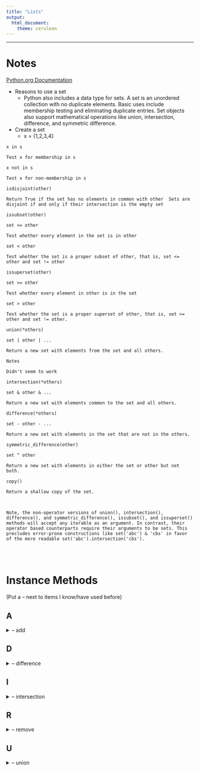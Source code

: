 ```yaml
---
title: "Lists"
output: 
  html_document: 
    theme: cerulean
---
```

    
------------------------------------------------------------------
    
# Notes   
    
[Python.org Documentation](https://docs.python.org/3/library/stdtypes.html?highlight=set#set)    
    
* Reasons to use a set
  * Python also includes a data type for sets. A set is an unordered collection with no duplicate elements. Basic uses include membership testing and eliminating duplicate entries. Set objects also support mathematical operations like union, intersection, difference, and symmetric difference. 
* Create a set
  * x = {1,2,3,4}
    
```
x in s 

Test x for membership in s  

x not in s 

Test x for non-membership in s  

isdisjoint(other) 

Return True if the set has no elements in common with other  Sets are disjoint if and only if their intersection is the empty set  

issubset(other) 

set <= other 

Test whether every element in the set is in other  

set < other 

Test whether the set is a proper subset of other, that is, set <= other and set != other  

issuperset(other) 

set >= other 

Test whether every element in other is in the set  

set > other 

Test whether the set is a proper superset of other, that is, set >= other and set != other. 

union(*others) 

set | other | ... 

Return a new set with elements from the set and all others. 

Notes 

Didn't seem to work 

intersection(*others) 

set & other & ... 

Return a new set with elements common to the set and all others. 

difference(*others) 

set - other - ... 

Return a new set with elements in the set that are not in the others. 

symmetric_difference(other) 

set ^ other 

Return a new set with elements in either the set or other but not both. 

copy() 

Return a shallow copy of the set. 

 

Note, the non-operator versions of union(), intersection(), difference(), and symmetric_difference(), issubset(), and issuperset() methods will accept any iterable as an argument. In contrast, their operator based counterparts require their arguments to be sets. This precludes error-prone constructions like set('abc') & 'cbs' in favor of the more readable set('abc').intersection('cbs'). 
```
    
 <br>
 <br>
    
# Instance Methods   
    
(Put a -- next to items I know/have used before)
    
## A
    
<details> --------------------------------------------
<summary>-- add</summary>
</details>
    
## D
    
<details> --------------------------------------------
<summary>-- difference</summary>

**Notes**
    
* Find the difference between two sets 
  * Difference in one set: X.difference(y) 
  * Difference in two sets: X.difference(y,z) 
  * Also can use subtraction symbol 
    * E.g. a - b     
    
</details>
    
## I
    
<details> --------------------------------------------
<summary>-- intersection</summary>

**Notes**
    
* Find the intersection of a set 
  * X.intersection(y) 
* Find the intersection of multiple sets 
  * set_1.intersection(set_2,set_3) 
  * Also can use ampersand 
    * E.g. a & b     
</details>

## R
    
<details> --------------------------------------------
<summary>-- remove</summary>

</details>   
    
## U
    
<details> --------------------------------------------
<summary>-- union</summary>

**Notes**
    
* Combine two sets 
  * X.union(y) 
  * Also can use vertical line  
    * E..g a | b    
    
</details>    
    
    

